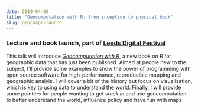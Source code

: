 ```yaml
---
date: 2019-04-30
title: "Geocomputation with R: from inception to physical book"
slug: geocompr-launch
---
```


### Lecture and book launch, part of [Leeds Digital Festival](https://leedsdigitalfestival.org/)


This talk will introduce [*Geocomputation with R*](https://geocompr.robinlovelace.net/), a new book on R for geographic data that has just been published.
Aimed at people new to the subject, I'll provide some examples to show the power of programming with open source software for high-performance, reproducible mapping and geographic analyis.
I will cover a bit of the history but focus on visualisation, which is key to using data to understand the world.
Finally, I will provide some pointers for people wanting to get *stuck in* and use geocomputation to better understand the world, influence policy and have fun with maps